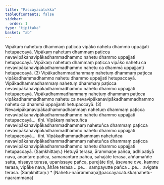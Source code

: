```yaml
---
title: "Paccayacatukka"
tableOfContents: false
sidebar:
  order: 1
type: "tipitaka"
basket: "ab"
---
```



<DynamicBreadcrumb />

<Division number="43">

<Paragraph number="142">
Vipākaṃ nahetuṃ dhammaṃ paṭicca vipāko nahetu dhammo uppajjati hetupaccayā. Vipākaṃ nahetuṃ dhammaṃ paṭicca nevavipākanavipākadhammadhammo nahetu dhammo uppajjati hetupaccayā. Vipākaṃ nahetuṃ dhammaṃ paṭicca vipāko nahetu ca nevavipākanavipākadhammadhammo nahetu ca dhammā uppajjanti hetupaccayā. (3)





</Paragraph>

<Paragraph number="143">
Vipākadhammadhammaṃ nahetuṃ dhammaṃ paṭicca vipākadhammadhammo nahetu dhammo uppajjati hetupaccayā. Vipākadhammadhammaṃ nahetuṃ dhammaṃ paṭicca nevavipākanavipākadhammadhammo nahetu dhammo uppajjati hetupaccayā. Vipākadhammadhammaṃ nahetuṃ dhammaṃ paṭicca vipākadhammadhammo nahetu ca nevavipākanavipākadhammadhammo nahetu ca dhammā uppajjanti hetupaccayā. (3)





</Paragraph>

<Paragraph number="144">
Nevavipākanavipākadhammadhammaṃ nahetuṃ dhammaṃ paṭicca nevavipākanavipākadhammadhammo nahetu dhammo uppajjati hetupaccayā…  tīṇi.





</Paragraph>

<Paragraph number="145">
Vipākaṃ nahetuñca nevavipākanavipākadhammadhammaṃ nahetuñca dhammaṃ paṭicca nevavipākanavipākadhammadhammo nahetu dhammo uppajjati hetupaccayā…  tīṇi.





</Paragraph>

<Paragraph number="146">
Vipākadhammadhammaṃ nahetuñca nevavipākanavipākadhammadhammaṃ nahetuñca dhammaṃ paṭicca nevavipākanavipākadhammadhammo nahetu dhammo uppajjati hetupaccayā. (Saṃkhittaṃ.)





</Paragraph>

</Division>
<Division number="44">

<Paragraph number="147">
Hetuyā terasa, ārammaṇe pañca, adhipatiyā nava, anantare pañca, samanantare pañca, sahajāte terasa, aññamaññe satta, nissaye terasa, upanissaye pañca, purejāte tīṇi, āsevane dve, kamme terasa, vipāke nava, āhāre terasa …pe…  sampayutte pañca …pe…  avigate terasa. (Saṃkhittaṃ.)

</Paragraph>
</Division>

<TableOfContents>
* [Nahetu-naārammaṇa](paccayacatukka/nahetu-naarammana)
</TableOfContents>